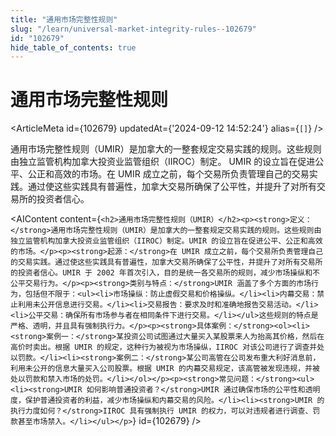```yaml
---
title: "通用市场完整性规则"
slug: "/learn/universal-market-integrity-rules--102679"
id: "102679"
hide_table_of_contents: true
---
```



# 通用市场完整性规则

<ArticleMeta id={102679} updatedAt={'2024-09-12 14:52:24'} alias={`[]`} />
<div className='border-solid border-b border-t-0 my-4 border-[var(--ifm-color-gray-300)]' />

通用市场完整性规则（UMIR）是加拿大的一整套规定交易实践的规则。这些规则由独立监管机构加拿大投资业监管组织（IIROC）制定。 UMIR 的设立旨在促进公平、公正和高效的市场。在 UMIR 成立之前，每个交易所负责管理自己的交易实践。通过使这些实践具有普遍性，加拿大交易所确保了公平性，并提升了对所有交易所的投资者信心。

<AIContent content={`<h2>通用市场完整性规则（UMIR）</h2><p><strong>定义：</strong>通用市场完整性规则（UMIR）是加拿大的一整套规定交易实践的规则。这些规则由独立监管机构加拿大投资业监管组织（IIROC）制定。UMIR 的设立旨在促进公平、公正和高效的市场。</p><p><strong>起源：</strong>在 UMIR 成立之前，每个交易所负责管理自己的交易实践。通过使这些实践具有普遍性，加拿大交易所确保了公平性，并提升了对所有交易所的投资者信心。UMIR 于 2002 年首次引入，目的是统一各交易所的规则，减少市场操纵和不公平交易行为。</p><p><strong>类别与特点：</strong>UMIR 涵盖了多个方面的市场行为，包括但不限于：<ul><li>市场操纵：防止虚假交易和价格操纵。</li><li>内幕交易：禁止利用未公开信息进行交易。</li><li>交易报告：要求及时和准确地报告交易活动。</li><li>公平交易：确保所有市场参与者在相同条件下进行交易。</li></ul>这些规则的特点是严格、透明，并且具有强制执行力。</p><p><strong>具体案例：</strong><ol><li><strong>案例一：</strong>某投资公司试图通过大量买入某股票来人为抬高其价格，然后在高价时卖出。根据 UMIR 的规定，这种行为被视为市场操纵，IIROC 对该公司进行了调查并处以罚款。</li><li><strong>案例二：</strong>某公司高管在公司发布重大利好消息前，利用未公开的信息大量买入公司股票。根据 UMIR 的内幕交易规定，该高管被发现违规，并被处以罚款和禁入市场的处罚。</li></ol></p><p><strong>常见问题：</strong><ul><li><strong>UMIR 如何影响普通投资者？</strong>UMIR 通过确保市场的公平性和透明度，保护普通投资者的利益，减少市场操纵和内幕交易的风险。</li><li><strong>UMIR 的执行力度如何？</strong>IIROC 具有强制执行 UMIR 的权力，可以对违规者进行调查、罚款甚至市场禁入。</li></ul></p>`} id={102679} />
